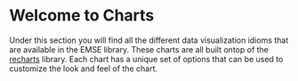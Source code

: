 
<Meta title="Components/Chart/Introduction" />

# Welcome to Charts

Under this section you will find all the different data visualization idioms that are available in the EMSE library. These charts are all built ontop of the [recharts](https://classic.yarnpkg.com/en/package/recharts) library. Each chart has a unique set of options that can be used to customize the look and feel of the chart.
